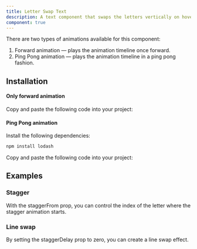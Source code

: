 ```yaml
---
title: Letter Swap Text
description: A text component that swaps the letters vertically on hover.
component: true
---
```


<ComponentPreview name="letter-swap-demo" />

There are two types of animations available for this component:

1. Forward animation — plays the animation timeline once forward.
2. Ping Pong animation — plays the animation timeline in a ping pong fashion. 


## Installation

#### Only forward animation

<Steps>

<Step>Copy and paste the following code into your project:</Step>

<ComponentSource name="letter-swap-forward-anim" />

</Steps>

#### Ping Pong animation

<Steps>

<Step>Install the following dependencies:</Step>

```bash
npm install lodash
```

<Step>Copy and paste the following code into your project:</Step>

<ComponentSource name="letter-swap-pingpong-anim" />

</Steps>

## Examples

### Stagger

With the staggerFrom prop, you can control the index of the letter where the stagger animation starts.

<ComponentPreview name="letter-swap-demo-stagger" />

### Line swap

By setting the staggerDelay prop to zero, you can create a line swap effect.

<ComponentPreview name="letter-swap-demo-line" />







